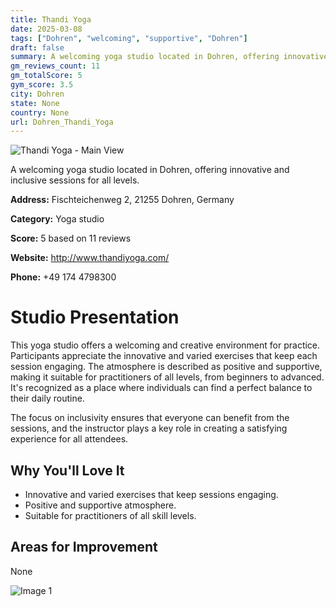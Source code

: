 ```yaml
---
title: Thandi Yoga
date: 2025-03-08
tags: ["Dohren", "welcoming", "supportive", "Dohren"]  
draft: false
summary: A welcoming yoga studio located in Dohren, offering innovative and inclusive sessions for all levels.
gm_reviews_count: 11
gm_totalScore: 5
gym_score: 3.5
city: Dohren
state: None
country: None
url: Dohren_Thandi_Yoga
---
```


<div className="aspect-[16/9] relative my-8">
  <img 
    src="https://lh5.googleusercontent.com/p/AF1QipPeBavtISgqXsqMM8AEUiuiPnT83iQ8ACdAEonP=w1920-h1080-k-no"
    alt="Thandi Yoga - Main View"
    className="object-cover absolute inset-0 w-full h-full rounded-lg"
  />
</div>

A welcoming yoga studio located in Dohren, offering innovative and inclusive sessions for all levels.

**Address:** Fischteichenweg 2, 21255 Dohren, Germany

**Category:** Yoga studio

**Score:** 5 based on 11 reviews

**Website:** http://www.thandiyoga.com/

**Phone:** +49 174 4798300

# Studio Presentation

This yoga studio offers a welcoming and creative environment for practice. Participants appreciate the innovative and varied exercises that keep each session engaging. The atmosphere is described as positive and supportive, making it suitable for practitioners of all levels, from beginners to advanced. It's recognized as a place where individuals can find a perfect balance to their daily routine.

The focus on inclusivity ensures that everyone can benefit from the sessions, and the instructor plays a key role in creating a satisfying experience for all attendees.

## Why You'll Love It

- Innovative and varied exercises that keep sessions engaging.
- Positive and supportive atmosphere.
- Suitable for practitioners of all skill levels.

## Areas for Improvement

None

<div className="grid grid-cols-1 xl:grid-cols-2 gap-4 my-8">
<div className="aspect-[4/3] relative"><img src="https://streetviewpixels-pa.googleapis.com/v1/thumbnail?panoid=Vf92QeXg_tVWgkWESryLeA&cb_client=maps_sv.tactile.gps&w=203&h=100&yaw=34.5656&pitch=0&thumbfov=100" alt="Image 1" className="object-cover absolute inset-0 w-full h-full rounded-lg" /></div>
</div>